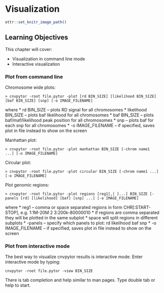 
# Visualization

```r
ottr::set_knitr_image_path()
```

## Learning Objectives


This chapter will cover:  

- Visualization in command line mode
- Interactive visualization



### Plot from command line

Chromosome wide plots:
```
> cnvpytor -root file.pytor -plot [rd BIN_SIZE] [likelihood BIN_SIZE] [baf BIN_SIZE] [snp] [-o IMAGE_FILENAME]
```
where
* rd BIN_SIZE -- plots RD signal for all chromosomes
* likelihood BIN_SIZE -- plots baf likelihood for all chromosomes
* baf BIN_SIZE -- plots baf/maf/likelihood peak position for all chromosomes
* snp -- plots baf for each snp for all chromosomes
* -o IMAGE_FILENAME -- if specified, saves plot in file instead to show on the screen

Manhattan plot:
```
> cnvpytor -root file.pytor -plot manhattan BIN_SIZE [-chrom name1 ...] [-o IMAGE_FILENAME]
```

Circular plot:
```
> cnvpytor -root file.pytor -plot circular BIN_SIZE [-chrom name1 ...] [-o IMAGE_FILENAME]
```

Plot genomic regions:
```
> cnvpytor -root file.pytor -plot regions [reg1[,| ]...] BIN_SIZE [-panels [rd] [likelihood] [baf] [snp] ...] [-o IMAGE_FILENAME]
```
where
* reg1 -- comma or space separated regions in form CHR[:START-STOP], e.g. 1:1M-20M 2 3:200k-80000010
* if regions are comma separated they will be plotted in the same subplot
* space will split regions in different subplots
* -panels -- specify which panels to plot: rd likelihood baf snp
* -o IMAGE_FILENAME -- if specified, saves plot in file instead to show on the screen


### Plot from interactive mode

The best way to visualize cnvpytor results is interactive mode. Enter interactive mode by typing:
```
cnvpytor -root file.pytor -view BIN_SIZE
```

There is tab completion and help similar to man pages. Type double tab or help to start.

